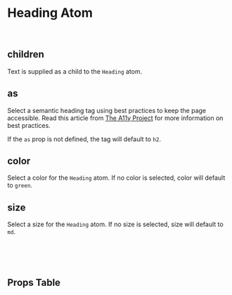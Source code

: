 

<Meta of={HeadingStories} />

# Heading Atom

<Canvas of={HeadingStories.Default} />

<br />

## children

Text is supplied as a child to the `Heading` atom.

## as

Select a semantic heading tag using best practices to keep the page accessible. Read this article from [The A11y Project]('https://www.a11yproject.com/posts/how-to-accessible-heading-structure/#best-practices-summarized') for more information on best practices.

If the `as` prop is not defined, the tag will default to `h2`.

## color

Select a color for the `Heading` atom. If no color is selected, color will default to `green`.

## size

Select a size for the `Heading` atom. If no size is selected, size will default to `md`.

<br />
<br />
<br />

## Props Table

<ArgTypes />
